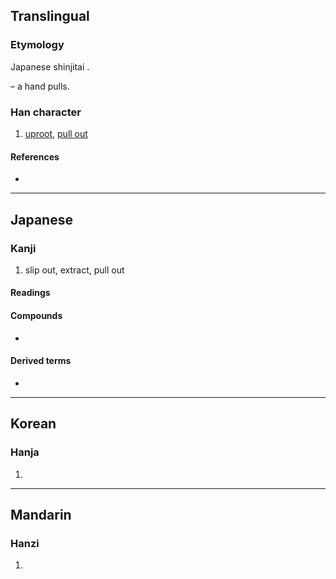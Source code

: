 {{also|拔}}
{{character info}}
==Translingual==
{{ja-forms|抜|[[拔]]|[[拔]]}}

===Etymology===
Japanese shinjitai {{Han simp|拔|f=犮|t=友}}.

{{Han compound|手|alt1=扌|t1=hand|友|ls=psc|c1=s|c2=p}} – a hand pulls.

===Han character===
{{Han char|rn=64|rad=手|as=04|sn=7|four=|canj=QKE,XQKE|ids=⿰扌友}}

# [[uproot]], [[pull out]]

====References====
* {{Han ref|kx=0422.121|dkj=11901|dj=0770.080|hdz=31834.091|uh=629C|ud=25244}}

----

==Japanese==
{{ja-kanji forms|抜|拔}}

===Kanji===
{{ja-kanji|grade=c|rs=手04|kyu=拔}}

# slip out, extract, pull out
====Readings====
{{ja-readings
|goon=ばち
|kanon=はつ
|kanyoon=ばつ
|kun=ぬ-く, ぬ-ける, ぬ-かる, ぬ-かす
}}

====Compounds====
* {{ja-r|縄%抜け|なわ%ぬけ}}

====Derived terms====
* {{ja-r|抜ける|ぬける}}

----

==Korean==

===Hanja===
{{ko-hanja|hangeul=[[발]], [[패]]|eumhun=|rv=bal, pae|mr=pal, p'ae|y=pal, phay}}

# {{rfdef|ko|sort=手04}}

----

==Mandarin==

===Hanzi===
{{cmn-hanzi|pin=[[bá]] ([[ba2]])|wg=pa<sup>2</sup>}}

# {{rfdef|cmn|sort=手04}}